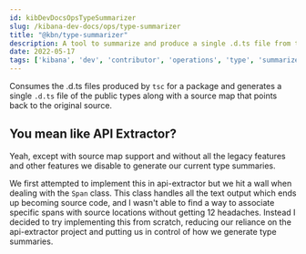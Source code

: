 ```yaml
---
id: kibDevDocsOpsTypeSummarizer
slug: /kibana-dev-docs/ops/type-summarizer
title: "@kbn/type-summarizer"
description: A tool to summarize and produce a single .d.ts file from tsc output supporting sourcemaps
date: 2022-05-17
tags: ['kibana', 'dev', 'contributor', 'operations', 'type', 'summarizer', 'typescript', 'bundler', 'sourcemap']
---
```


Consumes the .d.ts files produced by `tsc` for a package and generates a single `.d.ts` file of the public types along with a source map that points back to the original source.

## You mean like API Extractor?

Yeah, except with source map support and without all the legacy features and other features we disable to generate our current type summaries.

We first attempted to implement this in api-extractor but we hit a wall when dealing with the `Span` class. This class handles all the text output which ends up becoming source code, and I wasn't able to find a way to associate specific spans with source locations without getting 12 headaches. Instead I decided to try implementing this from scratch, reducing our reliance on the api-extractor project and putting us in control of how we generate type summaries.